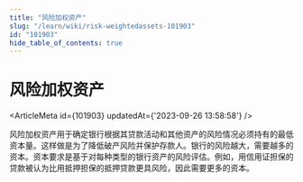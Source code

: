 ```yaml
---
title: "风险加权资产"
slug: "/learn/wiki/risk-weightedassets-101903"
id: "101903"
hide_table_of_contents: true
---
```



# 风险加权资产

<ArticleMeta id={101903} updatedAt={'2023-09-26 13:58:58'} />
<div className='border-solid border-b border-t-0 my-4 border-[var(--ifm-color-gray-300)]' />

风险加权资产用于确定银行根据其贷款活动和其他资产的风险情况必须持有的最低资本量。这样做是为了降低破产风险并保护存款人。银行的风险越大，需要越多的资本。资本要求是基于对每种类型的银行资产的风险评估。例如，用信用证担保的贷款被认为比用抵押担保的抵押贷款更具风险，因此需要更多的资本。
